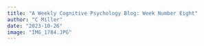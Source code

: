 ```yaml
---
title: "A Weekly Cognitive Psychology Blog: Week Number Eight"
author: "C Miller"
date: "2023-10-26"
image: "IMG_1784.JPG"
---
```




